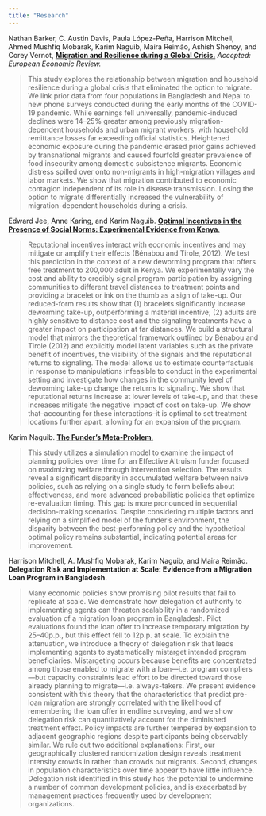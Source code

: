 ```yaml
---
title: "Research"
---
```


Nathan Barker, C. Austin Davis, Paula López-Peña, Harrison Mitchell, Ahmed Mushfiq Mobarak, Karim Naguib, Maira Reimão, Ashish Shenoy, and Corey Vernot, [**Migration and Resilience during a Global Crisis.**](/Paper_Migration_Disruption.pdf) _Accepted: European Economic Review._

> This study explores the relationship between migration and household resilience during a global crisis that eliminated the option to migrate. We link prior data from four populations in Bangladesh and Nepal to new phone surveys conducted during the early months of the COVID-19 pandemic. While earnings fell universally, pandemic-induced declines were 14–25% greater among previously migration-dependent households and urban migrant workers, with household remittance losses far exceeding official statistics. Heightened economic exposure during the pandemic erased prior gains achieved by transnational migrants and caused fourfold greater prevalence of food insecurity among domestic subsistence migrants. Economic distress spilled over onto non-migrants in high-migration villages and labor markets. We show that migration contributed to economic contagion independent of its role in disease transmission. Losing the option to migrate differentially increased the vulnerability of migration-dependent households during a crisis.

Edward Jee, Anne Karing, and Karim Naguib. [**Optimal Incentives in the Presence of Social Norms: Experimental Evidence from Kenya**.](/Kenya_Social_Multiplier-6.pdf)

> Reputational incentives interact with economic incentives and may mitigate or amplify their effects (Bénabou and Tirole, 2012). We test this prediction in the context of a new deworming program that offers free treatment to 200,000 adult  in Kenya. We experimentally vary the cost and ability to credibly signal program participation by assigning communities to different travel distances to treatment points and providing a bracelet or ink on the thumb as a sign of take-up. Our reduced-form results show that (1) bracelets significantly increase deworming take-up, outperforming a material incentive; (2) adults are highly sensitive to distance cost and the signaling treatments have a greater impact on participation at far distances. We build a structural model that mirrors the theoretical framework outlined by Bénabou and Tirole (2012) and explicitly model latent variables such as the private benefit of incentives, the visibility of the signals and the reputational returns to signaling. The model allows us to estimate counterfactuals in response to manipulations infeasible to conduct in the experimental setting and investigate how changes in the community level of deworming take-up change the returns to signaling. We show that reputational returns increase at lower levels of take-up, and that these increases mitigate the negative impact of cost on take-up. We show that–accounting for these interactions–it is optimal to set treatment locations further apart, allowing for an expansion of the program. 

Karim Naguib. [**The Funder's Meta-Problem**.](https://karimn.github.io/effective-funding/funder-meta-problem-1.html)

> This study utilizes a simulation model to examine the impact of planning policies over time for an Effective Altruism funder focused on maximizing welfare through intervention selection. The results reveal a significant disparity in accumulated welfare between naive policies, such as relying on a single study to form beliefs about effectiveness, and more advanced probabilistic policies that optimize re-evaluation timing. This gap is more pronounced in sequential decision-making scenarios. Despite considering multiple factors and relying on a simplified model of the funder's environment, the disparity between the best-performing policy and the hypothetical optimal policy remains substantial, indicating potential areas for improvement. 

Harrison Mitchell, A. Mushfiq Mobarak, Karim Naguib, and Maira Reimão. **Delegation Risk and Implementation at Scale: Evidence from a Migration Loan Program in Bangladesh**.

> Many economic policies show promising pilot results that fail to replicate at scale. We demonstrate how delegation of authority to implementing agents can threaten scalability in a randomized evaluation of a migration loan program in Bangladesh. Pilot evaluations found the loan offer to increase temporary migration by 25–40p.p., but this effect fell to 12p.p. at scale. To explain the attenuation, we introduce a theory of delegation risk that leads implementing agents to systematically mistarget intended program beneficiaries. Mistargeting occurs because benefits are concentrated among those enabled to migrate with a loan—i.e. program compliers—but capacity constraints lead effort to be directed toward those already planning to migrate—i.e. always-takers. We present evidence consistent with this theory that the characteristics that predict pre-loan migration are strongly correlated with the likelihood of remembering the loan offer in endline surveying, and we show delegation risk can quantitatively account for the diminished treatment effect. Policy impacts are further tempered by expansion to adjacent geographic regions despite participants being observably similar. We rule out two additional explanations: First, our geographically clustered randomization design reveals treatment intensity crowds in rather than crowds out migrants. Second, changes in population characteristics over time appear to have little influence. Delegation risk identified in this study has the potential to undermine a number of common development policies, and is exacerbated by management practices frequently used by development organizations.